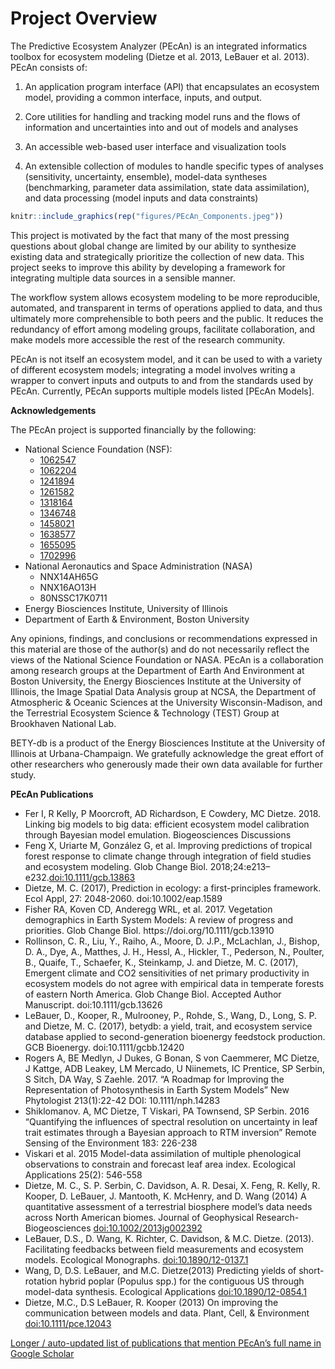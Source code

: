 # Project Overview

The Predictive Ecosystem Analyzer (PEcAn) is an integrated informatics toolbox for ecosystem modeling (Dietze et al. 2013, LeBauer et al. 2013). PEcAn consists of: 

1) An application program interface (API) that encapsulates an ecosystem model, providing a common interface, inputs, and output.

2) Core utilities for handling and tracking model runs and the flows of information and uncertainties into and out of models and analyses

3) An accessible web-based user interface and visualization tools

4) An extensible collection of modules to handle specific types of analyses (sensitivity, uncertainty, ensemble), model-data syntheses (benchmarking, parameter data assimilation, state data assimilation), and data processing (model inputs and data constraints)

```r
knitr::include_graphics(rep("figures/PEcAn_Components.jpeg"))
```

This project is motivated by the fact that many of the most pressing questions about global change are limited by our ability to synthesize existing data and strategically prioritize the collection of new data. This project seeks to improve this ability by developing a framework for integrating multiple data sources in a sensible manner.

The workflow system allows ecosystem modeling to be more reproducible, automated, and transparent in terms of operations applied to data, and thus ultimately more comprehensible to both peers and the public. It reduces the redundancy of effort among modeling groups, facilitate collaboration, and make models more accessible the rest of the research community.

PEcAn is not itself an ecosystem model, and it can be used to with a variety of different ecosystem models; integrating a model involves writing a wrapper to convert inputs and outputs to and from the standards used by PEcAn. Currently, PEcAn supports multiple models listed [PEcAn Models].



**Acknowledgements**

The PEcAn project is supported financially by the following:

- National Science Foundation (NSF): 
  - [1062547](https://www.nsf.gov/awardsearch/showAward?AWD_ID=1062547)
  - [1062204](https://www.nsf.gov/awardsearch/showAward?AWD_ID=1062204)
  - [1241894](https://www.nsf.gov/awardsearch/showAward?AWD_ID=1241894)
  - [1261582](https://www.nsf.gov/awardsearch/showAward?AWD_ID=1261582)
  - [1318164](https://www.nsf.gov/awardsearch/showAward?AWD_ID=1318164)
  - [1346748](https://www.nsf.gov/awardsearch/showAward?AWD_ID=1346748)
  - [1458021](https://www.nsf.gov/awardsearch/showAward?AWD_ID=1458021)
  - [1638577](https://www.nsf.gov/awardsearch/showAward?AWD_ID=1638577)
  - [1655095](https://www.nsf.gov/awardsearch/showAward?AWD_ID=1655095)
  - [1702996](https://www.nsf.gov/awardsearch/showAward?AWD_ID=1702996)
- National Aeronautics and Space Administration (NASA)
  - NNX14AH65G
  - NNX16AO13H
  - 80NSSC17K0711
- Energy Biosciences Institute, University of Illinois
- Department of Earth & Environment, Boston University

Any opinions, findings, and conclusions or recommendations expressed in this material are those of the author(s) and do not necessarily reflect the views of the National Science Foundation or NASA. PEcAn is a collaboration among research groups at the Department of Earth And Environment at Boston University, the Energy Biosciences Institute at the University of Illinois, the Image Spatial Data Analysis group at NCSA, the Department of Atmospheric & Oceanic Sciences at the University Wisconsin-Madison, and the Terrestrial Ecosystem Science & Technology (TEST) Group at Brookhaven National Lab.

BETY-db is a product of the Energy Biosciences Institute at the University of Illinois at Urbana-Champaign. We gratefully acknowledge the great effort of other researchers who generously made their own data available for further study.

**PEcAn Publications**

* Fer I, R Kelly, P Moorcroft, AD Richardson, E Cowdery, MC Dietze. 2018. Linking big models to big data: efficient ecosystem model calibration through Bayesian model emulation. Biogeosciences Discussions
* Feng X, Uriarte M, González G, et al. Improving predictions of tropical forest response to climate change through integration of field studies and ecosystem modeling. Glob Change Biol. 2018;24:e213–e232.[doi:10.1111/gcb.13863](https://doi.org/10.1111/gcb.13863)
* Dietze, M. C. (2017), Prediction in ecology: a first-principles framework. Ecol Appl, 27: 2048-2060. doi:10.1002/eap.1589 
* Fisher RA, Koven CD, Anderegg WRL, et al. 2017. Vegetation demographics in Earth System Models: A review of progress and priorities. Glob Change Biol. https://doi.org/10.1111/gcb.13910
* Rollinson, C. R., Liu, Y., Raiho, A., Moore, D. J.P., McLachlan, J., Bishop, D. A., Dye, A., Matthes, J. H., Hessl, A., Hickler, T., Pederson, N., Poulter, B., Quaife, T., Schaefer, K., Steinkamp, J. and Dietze, M. C. (2017), Emergent climate and CO2 sensitivities of net primary productivity in ecosystem models do not agree with empirical data in temperate forests of eastern North America. Glob Change Biol. Accepted Author Manuscript. doi:10.1111/gcb.13626
* LeBauer, D., Kooper, R., Mulrooney, P., Rohde, S., Wang, D., Long, S. P. and Dietze, M. C. (2017), betydb: a yield, trait, and ecosystem service database applied to second-generation bioenergy feedstock production. GCB Bioenergy. doi:10.1111/gcbb.12420
* Rogers A, BE Medlyn, J Dukes, G Bonan, S von Caemmerer, MC Dietze, J Kattge, ADB Leakey, LM Mercado, U Niinemets, IC Prentice, SP Serbin, S Sitch, DA Way, S Zaehle. 2017. "A Roadmap for Improving the Representation of Photosynthesis in Earth System Models" New Phytologist 213(1):22-42 DOI: 10.1111/nph.14283
* Shiklomanov. A, MC Dietze, T Viskari, PA Townsend, SP Serbin. 2016 "Quantifying the influences of spectral resolution on uncertainty in leaf trait estimates through a Bayesian approach to RTM inversion" Remote Sensing of the Environment 183: 226-238
* Viskari et al. 2015 Model-data assimilation of multiple phenological observations to constrain and forecast leaf area index. Ecological Applications 25(2): 546-558
* Dietze, M. C., S. P. Serbin, C. Davidson, A. R. Desai, X. Feng, R. Kelly, R. Kooper, D. LeBauer, J. Mantooth, K. McHenry, and D. Wang (2014) A quantitative assessment of a terrestrial biosphere model's data needs across North American biomes. Journal of Geophysical Research-Biogeosciences [doi:10.1002/2013jg002392](http://dx.doi.org/10.1002/2013jg002392)
* LeBauer, D.S., D. Wang, K. Richter, C. Davidson, & M.C. Dietze. (2013). Facilitating feedbacks between field measurements and ecosystem models. Ecological Monographs. [doi:10.1890/12-0137.1](http://dx.doi.org/10.1890/12-0137.1)
* Wang, D, D.S. LeBauer, and M.C. Dietze(2013) Predicting yields of short-rotation hybrid poplar (Populus spp.) for the contiguous US through model-data synthesis. Ecological Applications [doi:10.1890/12-0854.1](http://dx.doi.org/10.1890/12-0854.1)
* Dietze, M.C., D.S LeBauer, R. Kooper (2013) On improving the communication between models and data. Plant, Cell, & Environment [doi:10.1111/pce.12043](http://dx.doi.org/10.1111/pce.12043)

 [Longer / auto-updated list of publications that mention PEcAn's full name in Google Scholar](https://scholar.google.com/scholar?start=0&q="predictive+ecosystem+analyzer+PEcAn")
